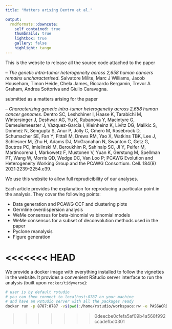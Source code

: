 ```yaml
---
title: "Matters arising Dentro et al."

output:   
  rmdformats::downcute:
    self_contained: true
    thumbnails: true
    lightbox: true
    gallery: false
    highlight: tango
---
```


This is the website to release all the source code attached to the paper

-- *The genetic intra-tumor heterogeneity across 2,658 human cancers remains uncharacterised*. Salvatore Milite, Marc J Williams, Jacob Househam, Timon Heide, Chela James, Riccardo Bergamin, Trevor A Graham, Andrea Sottoriva and Giulio Caravagna. 

submitted as a matters arising for the paper

-- *Characterizing genetic intra-tumor heterogeneity across 2,658 human cancer genomes*. Dentro SC, Leshchiner I, Haase K, Tarabichi M, Wintersinger J, Deshwar AG, Yu K, Rubanova Y, Macintyre G, Demeulemeester J, Vázquez-García I, Kleinheinz K, Livitz DG, Malikic S, Donmez N, Sengupta S, Anur P, Jolly C, Cmero M, Rosebrock D, Schumacher SE, Fan Y, Fittall M, Drews RM, Yao X, Watkins TBK, Lee J, Schlesner M, Zhu H, Adams DJ, McGranahan N, Swanton C, Getz G, Boutros PC, Imielinski M, Beroukhim R, Sahinalp SC, Ji Y, Peifer M, Martincorena I, Markowetz F, Mustonen V, Yuan K, Gerstung M, Spellman PT, Wang W, Morris QD, Wedge DC, Van Loo P; PCAWG Evolution and Heterogeneity Working Group and the PCAWG Consortium. Cell. 184(8) 2021:2239-2254.e39. 

We use this website to allow full reprudicibility of our analyses.

Each article provides the explanation for reproducing a particular point in the analysis. They cover the following points:

* Data generation and PCAWG CCF and clustering plots
* Germline overdispersion analysis
* WeMe consensus for beta-binomial vs binomial models
* WeMe consensus for a subset of deconvolution methods used in the paper
* Pyclone reanalysis
* Figure generation

<<<<<<< HEAD
=======
We provide a docker image with everything installed to follow the vignettes in the website. It provides a convenient RStudio server interface to run the analysis (built upon `rocker/tidyverse`):

```bash

# user is by default rstudio
# you can then connect to localhost:8787 on your machine 
# and have an Rstudio server with all the packages ready  
docker run -p 8787:8787 -v$(pwd):/home/rstudio/workspace:rw -e PASSWORD=yourpasswordhere  smilite/letter_cell

```

 
>>>>>>> 0deecbe0cfefa5af09b4a568f992ccadefbc0301
